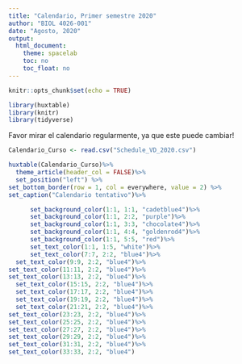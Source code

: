 ```yaml
---
title: "Calendario, Primer semestre 2020"
author: "BIOL 4026-001"
date: "Agosto, 2020"
output: 
  html_document: 
    theme: spacelab
    toc: no
    toc_float: no
---
```


```r
knitr::opts_chunk$set(echo = TRUE)
```

```r
library(huxtable)
library(knitr)
library(tidyverse)


```



Favor mirar el calendario regularmente, ya que este puede cambiar!

```r
Calendario_Curso <- read.csv("Schedule_VD_2020.csv")
```



```r
huxtable(Calendario_Curso)%>%
  theme_article(header_col = FALSE)%>%
  set_position("left") %>%
set_bottom_border(row = 1, col = everywhere, value = 2) %>%
set_caption("Calendario tentativo")%>%

      set_background_color(1:1, 1:1, "cadetblue4")%>% 
      set_background_color(1:1, 2:2, "purple")%>% 
      set_background_color(1:1, 3:3, "chocolate4")%>% 
      set_background_color(1:1, 4:4, "goldenrod4")%>% 
      set_background_color(1:1, 5:5, "red")%>%
      set_text_color(1:1, 1:5, "white")%>%
      set_text_color(7:7, 2:2, "blue4")%>%
  set_text_color(9:9, 2:2, "blue4")%>%
set_text_color(11:11, 2:2, "blue4")%>%
set_text_color(13:13, 2:2, "blue4")%>%               
  set_text_color(15:15, 2:2, "blue4")%>%
  set_text_color(17:17, 2:2, "blue4")%>%
  set_text_color(19:19, 2:2, "blue4")%>%
  set_text_color(21:21, 2:2, "blue4")%>%
set_text_color(23:23, 2:2, "blue4")%>%
set_text_color(25:25, 2:2, "blue4")%>%
set_text_color(27:27, 2:2, "blue4")%>%
set_text_color(29:29, 2:2, "blue4")%>%
set_text_color(31:31, 2:2, "blue4")%>%
set_text_color(33:33, 2:2, "blue4")
```


